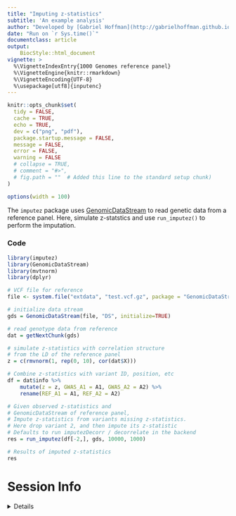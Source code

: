 ```yaml
---
title: "Imputing z-statistics"
subtitle: 'An example analysis'
author: "Developed by [Gabriel Hoffman](http://gabrielhoffman.github.io/)"
date: "Run on `r Sys.time()`"
documentclass: article
output: 
    BiocStyle::html_document
vignette: >
  %\VignetteIndexEntry{1000 Genomes reference panel}
  %\VignetteEngine{knitr::rmarkdown}
  %\VignetteEncoding{UTF-8}
  %\usepackage[utf8]{inputenc}
---
```



```r
knitr::opts_chunk$set(
  tidy = FALSE,
  cache = TRUE,
  echo = TRUE,
  dev = c("png", "pdf"),
  package.startup.message = FALSE,
  message = FALSE,
  error = FALSE,
  warning = FALSE
  # collapse = TRUE,
  # comment = "#>",
  # fig.path = ""  # Added this line to the standard setup chunk)
)

options(width = 100)
```	

The `imputez` package uses [GenomicDataStream](https://gabrielhoffman.github.io/GenomicDataStream/) to read genetic data from a reference panel.  Here, simulate z-statstics and use `run_imputez()` to perform the imputation.


### Code
```r
library(imputez)
library(GenomicDataStream)
library(mvtnorm)
library(dplyr)

# VCF file for reference
file <- system.file("extdata", "test.vcf.gz", package = "GenomicDataStream")

# initialize data stream
gds = GenomicDataStream(file, "DS", initialize=TRUE)

# read genotype data from reference
dat = getNextChunk(gds)

# simulate z-statistics with correlation structure
# from the LD of the reference panel
z = c(rmvnorm(1, rep(0, 10), cor(dat$X)))

# Combine z-statistics with variant ID, position, etc
df = dat$info %>%
    mutate(z = z, GWAS_A1 = A1, GWAS_A2 = A2) %>%
    rename(REF_A1 = A1, REF_A2 = A2)

# Given observed z-statistics and 
# GenomicDataStream of reference panel,
# Impute z-statistics from variants missing z-statistics.
# Here drop variant 2, and then impute its z-statistic
# Defaults to run imputezDecorr / decorrelate in the backend
res = run_imputez(df[-2,], gds, 10000, 1000)

# Results of imputed z-statistics
res
```




# Session Info
<details>
```r
sessionInfo()
```
</details>




